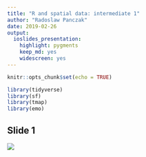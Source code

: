 ```yaml
---
title: "R and spatial data: intermediate 1"
author: "Radoslaw Panczak"
date: 2019-02-26
output: 
  ioslides_presentation: 
    highlight: pygments
    keep_md: yes
    widescreen: yes
---
```


```r
knitr::opts_chunk$set(echo = TRUE)

library(tidyverse)
library(sf)
library(tmap)
library(emo)
```

## Slide 1

![](./images/donut.jpg)
